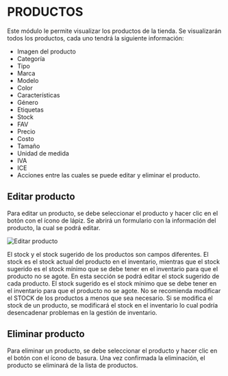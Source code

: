 


# **PRODUCTOS**

Este módulo le permite visualizar los productos de la tienda. Se visualizarán todos los productos, cada uno tendrá la siguiente información:

- Imagen del producto
- Categoría
- Tipo
- Marca
- Modelo
- Color
- Características
- Género
- Etiquetas
- Stock
- FAV
- Precio
- Costo
- Tamaño
- Unidad de medida
- IVA
- ICE
- Acciones entre las cuales se puede editar y eliminar el producto.

## Editar producto

Para editar un producto, se debe seleccionar el producto y hacer clic en el botón con el ícono de lápiz. Se abrirá un formulario con la información del producto, la cual se podrá editar.


![Editar producto](../../assets/images/editarproducto.png)


<Callout type="info" >
 El stock y el stock sugerido de los productos son campos diferentes. El stock es el stock actual del producto en el inventario, mientras que el stock sugerido es el stock mínimo que se debe tener en el inventario para que el producto no se agote.
</Callout>


<Callout type="warning" icon="💡" >
 En esta sección se podrá editar el stock sugerido de cada producto. El stock sugerido es el stock mínimo que se debe tener en el inventario para que el producto no se agote.
</Callout>

<Callout type="error">
 No se recomienda modificar el STOCK de los productos a menos que sea necesario. Si se modifica el stock de un producto, se modificará el stock en el inventario lo cual podría desencadenar problemas en la gestión de inventario.
</Callout>



## Eliminar producto

Para eliminar un producto, se debe seleccionar el producto y hacer clic en el botón con el ícono de basura. Una vez confirmada la eliminación, el producto se eliminará de la lista de productos.



